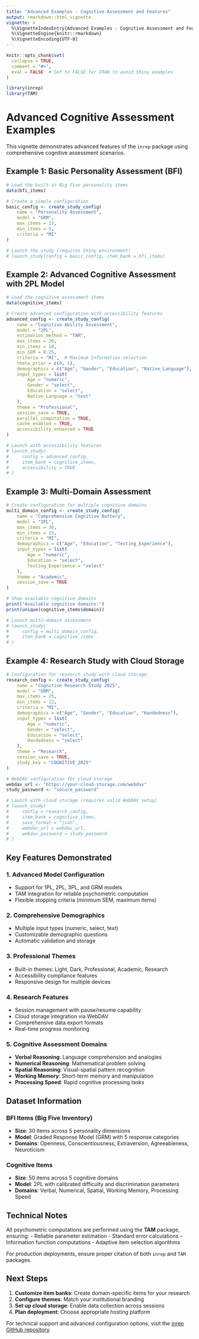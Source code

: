 ```yaml
---
title: "Advanced Examples - Cognitive Assessment and Features"
output: rmarkdown::html_vignette
vignette: >
  %\VignetteIndexEntry{Advanced Examples - Cognitive Assessment and Features}
  %\VignetteEngine{knitr::rmarkdown}
  %\VignetteEncoding{UTF-8}
---
```


```r
knitr::opts_chunk$set(
  collapse = TRUE,
  comment = "#>",
  eval = FALSE  # Set to FALSE for CRAN to avoid Shiny examples
)
```

```r
library(inrep)
library(TAM)
```

# Advanced Cognitive Assessment Examples

This vignette demonstrates advanced features of the `inrep` package using comprehensive cognitive assessment scenarios.

## Example 1: Basic Personality Assessment (BFI)

```r
# Load the built-in Big Five personality items
data(bfi_items)

# Create a simple configuration
basic_config <- create_study_config(
    name = "Personality Assessment",
    model = "GRM",
    max_items = 15,
    min_items = 5,
    criteria = "MI"
)

# Launch the study (requires Shiny environment)
# launch_study(config = basic_config, item_bank = bfi_items)
```

## Example 2: Advanced Cognitive Assessment with 2PL Model

```r
# Load the cognitive assessment items
data(cognitive_items)

# Create advanced configuration with accessibility features
advanced_config <- create_study_config(
    name = "Cognitive Ability Assessment",
    model = "2PL", 
    estimation_method = "TAM",
    max_items = 20,
    min_items = 10,
    min_SEM = 0.25,
    criteria = "MI",  # Maximum Information selection
    theta_prior = c(0, 1),
    demographics = c("Age", "Gender", "Education", "Native_Language"),
    input_types = list(
        Age = "numeric",
        Gender = "select", 
        Education = "select",
        Native_Language = "text"
    ),
    theme = "Professional",
    session_save = TRUE,
    parallel_computation = TRUE,
    cache_enabled = TRUE,
    accessibility_enhanced = TRUE
)

# Launch with accessibility features
# launch_study(
#     config = advanced_config,
#     item_bank = cognitive_items,
#     accessibility = TRUE
# )
```

## Example 3: Multi-Domain Assessment

```r
# Create configuration for multiple cognitive domains
multi_domain_config <- create_study_config(
    name = "Comprehensive Cognitive Battery",
    model = "2PL",
    max_items = 30,
    min_items = 15,
    criteria = "MI",
    demographics = c("Age", "Education", "Testing_Experience"),
    input_types = list(
        Age = "numeric",
        Education = "select",
        Testing_Experience = "select"
    ),
    theme = "Academic",
    session_save = TRUE
)

# Show available cognitive domains
print("Available cognitive domains:")
print(unique(cognitive_items$domain))

# Launch multi-domain assessment
# launch_study(
#     config = multi_domain_config,
#     item_bank = cognitive_items
# )
```

## Example 4: Research Study with Cloud Storage

```r
# Configuration for research study with cloud storage
research_config <- create_study_config(
    name = "Cognitive Research Study 2025",
    model = "GRM",
    max_items = 25,
    min_items = 12,
    criteria = "MI",
    demographics = c("Age", "Gender", "Education", "Handedness"),
    input_types = list(
        Age = "numeric",
        Gender = "select",
        Education = "select",
        Handedness = "select"
    ),
    theme = "Research",
    session_save = TRUE,
    study_key = "COGNITIVE_2025"
)

# WebDAV configuration for cloud storage
webdav_url <- "https://your-cloud-storage.com/webdav"
study_password <- "secure_password"

# Launch with cloud storage (requires valid WebDAV setup)
# launch_study(
#     config = research_config,
#     item_bank = cognitive_items,
#     save_format = "json",
#     webdav_url = webdav_url,
#     webdav_password = study_password
# )
```

## Key Features Demonstrated

### 1. **Advanced Model Configuration**
- Support for 1PL, 2PL, 3PL, and GRM models
- TAM integration for reliable psychometric computation
- Flexible stopping criteria (minimum SEM, maximum items)

### 2. **Comprehensive Demographics**
- Multiple input types (numeric, select, text)
- Customizable demographic questions
- Automatic validation and storage

### 3. **Professional Themes**
- Built-in themes: Light, Dark, Professional, Academic, Research
- Accessibility compliance features
- Responsive design for multiple devices

### 4. **Research Features**
- Session management with pause/resume capability
- Cloud storage integration via WebDAV
- Comprehensive data export formats
- Real-time progress monitoring

### 5. **Cognitive Assessment Domains**
- **Verbal Reasoning**: Language comprehension and analogies
- **Numerical Reasoning**: Mathematical problem solving
- **Spatial Reasoning**: Visual-spatial pattern recognition
- **Working Memory**: Short-term memory and manipulation
- **Processing Speed**: Rapid cognitive processing tasks

## Dataset Information

### BFI Items (Big Five Inventory)
- **Size**: 30 items across 5 personality dimensions
- **Model**: Graded Response Model (GRM) with 5 response categories
- **Domains**: Openness, Conscientiousness, Extraversion, Agreeableness, Neuroticism

### Cognitive Items
- **Size**: 50 items across 5 cognitive domains  
- **Model**: 2PL with calibrated difficulty and discrimination parameters
- **Domains**: Verbal, Numerical, Spatial, Working Memory, Processing Speed

## Technical Notes

All psychometric computations are performed using the **TAM** package, ensuring:
- Reliable parameter estimation
- Standard error calculations
- Information function computations
- Adaptive item selection algorithms

For production deployments, ensure proper citation of both `inrep` and `TAM` packages.

## Next Steps

1. **Customize item banks**: Create domain-specific items for your research
2. **Configure themes**: Match your institutional branding  
3. **Set up cloud storage**: Enable data collection across sessions
4. **Plan deployment**: Choose appropriate hosting platform

For technical support and advanced configuration options, visit the [inrep GitHub repository](https://github.com/selvastics/inrep).

